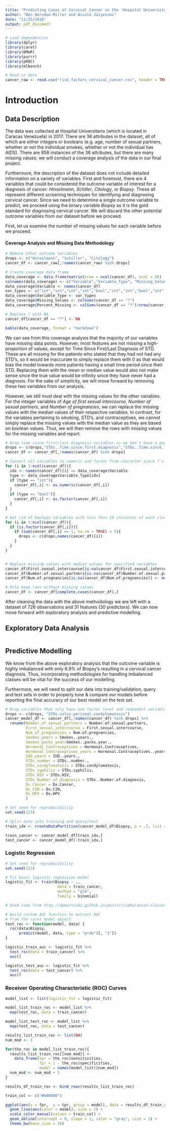 ```yaml
---
title: "Predicting Cases of Cervical Cancer in the 'Hospital Universitario de Caracas'"
author: "Ben Herndon-Miller and Nicole Jaiyesimi"
date: "11/25/2018"
output: pdf_document
---
```


```r
# Load dependencies
library(dplyr)
library(caret)
library(DMwR)
library(purrr)
library(pROC)
library(mlbench)

# Read in data
cancer_raw <- read.csv("risk_factors_cervical_cancer.csv", header = TRUE, stringsAsFactors = FALSE)
```

# Introduction

## Data Description

The data was collected at Hospital Universitario (which is located in Caracas Venezuela) in 2017. There are 36 attributes in the dataset, all of which are either integers or booleans (e.g. age, number of sexual partners, whether or not the individual smokes, whether or not the individual has AIDS). There are 858 instances of the 36 attributes, but there are many missing values; we will conduct a coverage analysis of the data in our final project. 

Furthermore, the description of the dataset does not include detailed information on a variety of variables. First and foremost, there are 4 variables that could be considered the outcome variable of interest for a diagnosis of cancer: *Hinselmann*, *Schiller*, *Citology*, or *Biopsy*. These all represent different screening techniques for identifying and diagnosing cervical cancer. Since we need to determine a single outcome variable to predict, we proceed using the binary variable *Biopsy* as it is the gold standard for diagnosing cervical cancer. We will discard the other potential outcome variables from our dataset before we proceed.

First, let us examine the number of missing values for each variable before we proceed.

#### Coverage Analysis and Missing Data Methodology

```r
# Remove other outcome variables
drops <- c("Hinselmann", "Schiller", "Citology")
cancer_df <- cancer_raw[,!names(cancer_raw) %in% drops]

# Create coverage data frame
data_coverage <- data.frame(matrix(nrow = ncol(cancer_df), ncol = 4))
colnames(data_coverage) <- c("Variable","Variable_Type", "Missing_Values", "Percent_Missing")
data_coverage$Variable <- names(cancer_df)
var_types <- c("int","int","int","int","bool","int","int","bool","int","bool","int","bool","int","bool","bool","bool","bool","bool","bool","bool","bool","bool","bool","bool","bool","int","int","int","bool","bool","bool","bool","bool")
data_coverage$Variable_Type <- var_types
data_coverage$Missing_Values <- colSums(cancer_df == "?")
data_coverage$Percent_Missing <- colSums(cancer_df == "?")/nrow(cancer_df)

# Replace ? with NA
cancer_df[cancer_df == "?"] <- NA

kable(data_coverage, format = "markdown")
```

We can see from this coverage analysis that the majority of our variables have missing data points. However, most features are not missing a high-proportion of values, except for Time Since First/Last Diagnosis of STD. These are all missing for the patients who stated that they had not had any STD's, so it would be inaccurate to simply replace them with 0 as that would bias the model towards more patients having a small time period since their STD. Replacing them with the mean or median value would also not make sense since the true value would be infinity since they have never had a diagnosis. For the sake of simplicity, we will move forward by removing these two variables from our analysis. 

However, we still must deal with the missing values for the other variables. For the integer variables of *Age of first sexual intercourse*, *Number of sexual partners*, and *Number of pregnancies*, we can replace the missing values with the median values of their respective variables. In contrast, for the variables pertaining to smoking, STD's, and contraceptives, we cannot simply replace the missing values with the median value as they are based on boolean values. Thus, we will then remove the rows with missing values for the missing variables and report.

```r
# Drop time since first/last diagnosis variables as we don't have a good method for dealing with them
drops <- c(drops,"STDs..Time.since.first.diagnosis","STDs..Time.since.last.diagnosis")
cancer_df <- cancer_df[,!names(cancer_df) %in% drops]

# Convert all variables to numeric and factor from character since ?'s induced character variables
for (i in 1:ncol(cancer_df)){
  idx <- names(cancer_df)[i] == data_coverage$Variable
  type <- data_coverage$Variable_Type[idx]
  if (type == "int"){
    cancer_df[,i] <- as.numeric(cancer_df[,i])
  }
  if (type == "bool"){
    cancer_df[,i] <- as.factor(cancer_df[,i])
  }
}

# Get rid of boolean variables with less than 10 instances of each class
for (i in 1:ncol(cancer_df)){
  if (is.factor(cancer_df[,i])){
    if (sum(cancer_df[,i] == 1, na.rm = TRUE) < 5){
      drops <- c(drops,names(cancer_df)[i])
    }
  }
}


# Replace missing values with median values for specified variables
cancer_df$First.sexual.intercourse[is.na(cancer_df$First.sexual.intercourse)] <- median(cancer_df$First.sexual.intercourse, na.rm = TRUE)
cancer_df$Number.of.sexual.partners[is.na(cancer_df$Number.of.sexual.partners)] <- median(cancer_df$Number.of.sexual.partners, na.rm = TRUE)
cancer_df$Num.of.pregnancies[is.na(cancer_df$Num.of.pregnancies)] <- median(cancer_df$Num.of.pregnancies, na.rm = TRUE)

# Only keep rows without missing values
cancer_df <- cancer_df[complete.cases(cancer_df),]
```

After cleaning the data with the above methodology we are left with a dataset of 726 observations and 31 features (30 predictors). We can now move forward with exploratory analysis and predictive modelling.

## Exploratory Data Analysis

```r

```

## Predictive Modelling

We know from the above exploratory analysis that the outcome variable is highly imbalanced with only 6.9% of Biopsy's resulting in a cervical cancer diagnosis. Thus, incorporating methodologies for handling imbalanced classes will be vital for the success of our modelling.

Furthermore, we will need to split our data into training/validation, query and test sets in order to properly tune & compare our models before reporting the final accuracy of our best model on the test set. 

```r
# Drop variables that only have one factor level and redundant variables to reduce multicollinearity
drops <- c(drops, "STDs.vulvo.perineal.condylomatosis")
cancer_model_df <- cancer_df[,!names(cancer_df) %in% drops] %>%
  rename(Number_of_sexual_partners = Number.of.sexual.partners, 
         First_sexual_intercourse = First.sexual.intercourse, 
         Num_of_pregnancies = Num.of.pregnancies, 
         Smokes_years = Smokes..years., 
         Smokes_packs_year=Smokes..packs.year.,
         Hormonal_Contraceptives = Hormonal.Contraceptives, 
         Hormonal_Contraceptives_years = Hormonal.Contraceptives..years.,
         IUD_years = IUD..years.,
         STDs_number = STDs..number.,
         STDs_condylomatosis = STDs.condylomatosis,
         STDs_syphilis = STDs.syphilis,
         STDs_HIV = STDs.HIV,
         STDs_Number_of_diagnosis = STDs..Number.of.diagnosis,
         Dx_Cancer = Dx.Cancer,
         Dx_CIN = Dx.CIN,
         Dx_HPV = Dx.HPV
         )

# Set seed for reproducibility
set.seed(123)

# Split data into training and query/test
train_idx <- createDataPartition(cancer_model_df$Biopsy, p = .7, list = FALSE)

train_cancer <- cancer_model_df[train_idx,] 
test_cancer <- cancer_model_df[-train_idx,]
```

### Logistic Regression

```r
# Set seed for reproducibility
set.seed(123)

# Fit basic logistic regression model 
logistic_fit <- train(Biopsy ~ ., 
                       data = train_cancer,
                       method = "glm",
                       family = binomial)

# Used code from http://dpmartin42.github.io/posts/r/imbalanced-classes-part-1

# Build custom AUC function to extract AUC
# from the caret model object
test_roc <- function(model, data) {
  roc(data$Biopsy,
      predict(model, data, type = "prob")[, "1"])
}

logistic_train_auc <- logistic_fit %>%
  test_roc(data = train_cancer) %>%
  auc()

logistic_test_auc <- logistic_fit %>%
  test_roc(data = test_cancer) %>%
  auc()

```



### Receiver Operating Characteristic (ROC) Curves

```r
model_list <- list(logistic_fit = logistic_fit)

model_list_train_roc <- model_list %>%
  map(test_roc, data = train_cancer)

model_list_test_roc <- model_list %>%
  map(test_roc, data = test_cancer)

results_list_train_roc <- list(NA)
num_mod <- 1

for(the_roc in model_list_train_roc){
  results_list_train_roc[[num_mod]] <- 
    data_frame(tpr = the_roc$sensitivities,
               fpr = 1 - the_roc$specificities,
               model = names(model_list)[num_mod])
  num_mod <- num_mod + 1
}

results_df_train_roc <- bind_rows(results_list_train_roc)

train_col <- c("#000000")

ggplot(aes(x = fpr,  y = tpr, group = model), data = results_df_train_roc) +
  geom_line(aes(color = model), size = 1) +
  scale_color_manual(values = train_col) +
  geom_abline(intercept = 0, slope = 1, color = "gray", size = 1) +
  theme_bw(base_size = 18)
```
